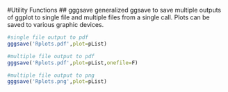 #Utility Functions
## gggsave
generalized ggsave to save multiple outputs of ggplot to single file and multiple files from a single call. Plots can be saved to various graphic devices. 

```r
#single file output to pdf
gggsave('Rplots.pdf',plot=pList)

#multiple file output to pdf
gggsave('Rplots.pdf',plot=pList,onefile=F)

#multiple file output to png
gggsave('Rplots.png',plot=pList)
```